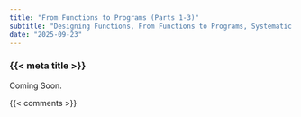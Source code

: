 ```yaml
---
title: "From Functions to Programs (Parts 1-3)"
subtitle: "Designing Functions, From Functions to Programs, Systematic Program Design, How to Design Functions, Function Design Recipes, and Temperature Conversion"
date: "2025-09-23"
---
```


### {{< meta title >}}

Coming Soon.

{{< comments >}}
